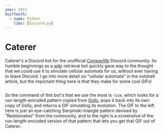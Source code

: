 ```yaml
---
year: 2017
builtwith:
  - name: Python
    libs: [discord.py]
---
```


# Caterer

<GIF n="result" scale={0.5} float="left" marginRight="1em" />

Caterer's a Discord bot for the unofficial [Conwaylife](https://conwaylife.com/forums) Discord
community. Its humble beginnings as a [wiki](https://conwaylife.com/wiki)-retrieval bot quickly gave way
to the thought that we could use it to simulate cellular automata for us, without ever having to leave Discord. I go into
more detail on "cellular automata" in the <ArticleLink n="nutshell">nutshell</ArticleLink> article, but the important
thing here is that they make for some cool GIFs!

<Image n="invocation" float="right" marginLeft="1em" />

So the command of this bot's that we use the most is `!sim`, which looks for a run-length-encoded pattern copied from
[Golly](http://golly.sourceforge.net), pops it back into its own copy of Golly, and returns a GIF simulating its evolution.
The GIF to the left here is just an eye-catching Sierpinski-triangle pattern devised by "Redstoneboi" from the community,
and to the right is a screenshot of the run-length-encoded version of that pattern that lets you get that GIF out of
Caterer.
